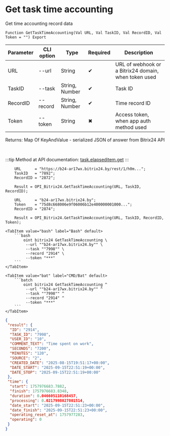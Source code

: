 ﻿---
sidebar_position: 4
description: Get task time accounting and other functions to work with Bitrix24 in the Open Integration Package, a free open-source integration library for 1C:Enterprise 8, OneScript and CLI
keywords: [1C, 1С, 1С:Enterprise, 1С:Enterprise 8.3, API, Integration, Services, Exchange, OneScript, CLI, Bitrix24]
---


# Get task time accounting
 Get time accounting record data



`Function GetTaskTimeAccounting(Val URL, Val TaskID, Val RecordID, Val Token = "") Export`

  | Parameter | CLI option | Type | Required | Description |
  |-|-|-|-|-|
  | URL | --url | String | &#x2714; | URL of webhook or a Bitrix24 domain, when token used |
  | TaskID | --task | String, Number | &#x2714; | Task ID |
  | RecordID | --record | String, Number | &#x2714; | Time record ID |
  | Token | --token | String | &#x2716; | Access token, when app auth method used |

  
  Returns:  Map Of KeyAndValue - serialized JSON of answer from Bitrix24 API

<br/>

:::tip
Method at API documentation: [task.elapseditem.get](https://dev.1c-bitrix.ru/rest_help/tasks/task/elapseditem/get.php)
:::
<br/>



```bsl title="1C:Enterprise/OneScript code example"
    URL      = "https://b24-ar17wx.bitrix24.by/rest/1/h0m...";
    TaskID   = "7892";
    RecordID = "2872";

    Result = OPI_Bitrix24.GetTaskTimeAccounting(URL, TaskID, RecordID);

    URL      = "b24-ar17wx.bitrix24.by";
    Token    = "75d8c668006e9f06006b12e400000001000...";
    RecordID = "2874";

    Result = OPI_Bitrix24.GetTaskTimeAccounting(URL, TaskID, RecordID, Token);
```
 

 <Tabs>
  
    <TabItem value="bash" label="Bash" default>
        ```bash
            oint bitrix24 GetTaskTimeAccounting \
             --url ""b24-ar17wx.bitrix24.by"" \
             --task ""7998"" \
             --record "2914" \
             --token "***"
        ```
    </TabItem>
  
    <TabItem value="bat" label="CMD/Bat" default>
        ```batch
            oint bitrix24 GetTaskTimeAccounting ^
             --url ""b24-ar17wx.bitrix24.by"" ^
             --task ""7998"" ^
             --record "2914" ^
             --token "***"
        ```
    </TabItem>
</Tabs>


```json title="Result"
{
 "result": {
  "ID": "2914",
  "TASK_ID": "7998",
  "USER_ID": "10",
  "COMMENT_TEXT": "Time spent on work",
  "SECONDS": "7200",
  "MINUTES": "120",
  "SOURCE": "2",
  "CREATED_DATE": "2025-08-15T19:51:17+00:00",
  "DATE_START": "2025-09-15T22:51:19+00:00",
  "DATE_STOP": "2025-09-15T22:51:19+00:00"
 },
 "time": {
  "start": 1757976683.7882,
  "finish": 1757976683.8348,
  "duration": 0.046605110168457,
  "processing": 0.0217998027801514,
  "date_start": "2025-09-15T22:51:23+00:00",
  "date_finish": "2025-09-15T22:51:23+00:00",
  "operating_reset_at": 1757977283,
  "operating": 0
 }
}
```
